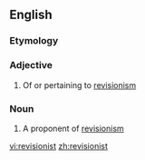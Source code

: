 ==English==

===Etymology===

{{suffix|revision|ist}}

===Adjective===
{{en-adj}}

# Of or pertaining to [[revisionism]]

===Noun===
{{en-noun}}

# A proponent of [[revisionism]]

[[vi:revisionist]]
[[zh:revisionist]]